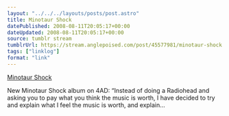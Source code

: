 ```yaml
---
layout: "../../../layouts/posts/post.astro"
title: Minotaur Shock
datePublished: 2008-08-11T20:05:17+00:00
dateUpdated: 2008-08-11T20:05:17+00:00
source: tumblr stream
tumblrUrl: https://stream.anglepoised.com/post/45577981/minotaur-shock
tags: ["linklog"]
format: "link"
---
```


[Minotaur Shock][1]

New Minotaur Shock album on 4AD: &ldquo;Instead of doing a Radiohead and asking you to pay what you think the music is worth, I have decided to try and explain what I feel the music is worth, and explain&hellip;

[1]: http://www.minotaurshock.com/
